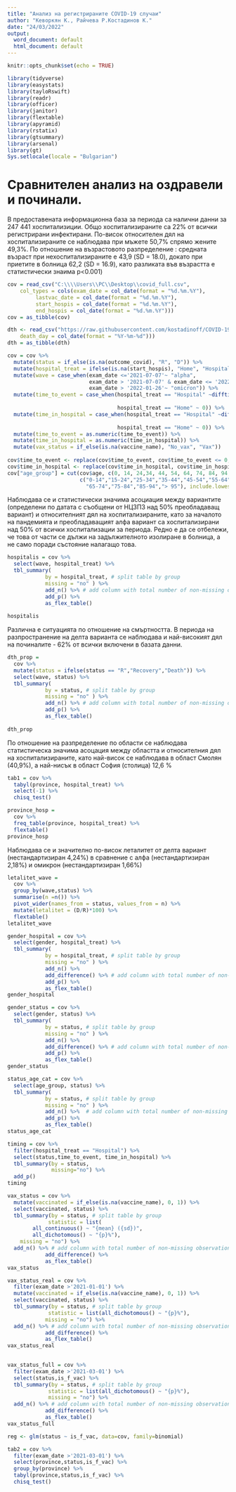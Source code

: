 ```yaml
---
title: "Анализ на регистрираните COVID-19 случаи"
author: "Кеворкян К., Райчева Р.Костадинов К."
date: "24/03/2022"
output:
  word_document: default
  html_document: default
---
```


```r
knitr::opts_chunk$set(echo = TRUE)
```

```r
library(tidyverse)
library(easystats)
library(tayloRswift)
library(readr)
library(officer)
library(janitor)
library(flextable)
library(apyramid)
library(rstatix)
library(gtsummary)
library(arsenal)
library(gt)
Sys.setlocale(locale = "Bulgarian")
```

# Сравнителен анализ на оздравели и починали. 
В предоставената информационна база за периода са налични данни за 247 441 хоспитализиции. Общо хоспитализираните са 22% от всички регистрирани инфектирани. По-висок относителен дял на хоспитализираните се наблюдава при мъжете 50,7% спрямо жените 49,3%. По отношение на възрастовото разпределение : средната възраст при нехоспитализираните е 43,9 (SD = 18.0), докато при приетите в болница 62,2 (SD = 16.9), като разликата във възрастта е статистически знаима p<0.001)

```r
cov = read_csv("C:\\\\Users\\PC\\Desktop\\covid_full.csv", 
    col_types = cols(exam_date = col_date(format = "%d.%m.%Y"), 
         lastvac_date = col_date(format = "%d.%m.%Y"), 
         start_hospis = col_date(format = "%d.%m.%Y"), 
         end_hospis = col_date(format = "%d.%m.%Y")))
cov = as_tibble(cov)

dth <- read_csv("https://raw.githubusercontent.com/kostadinoff/COVID-19-MH/master/data/COVID_MH_data/deaths.csv", col_types = cols(add_day = col_date(format = "%Y-%m-%d"), 
    death_day = col_date(format = "%Y-%m-%d")))
dth = as_tibble(dth)
```

```r
cov = cov %>% 
  mutate(status = if_else(is.na(outcome_covid), "R", "D")) %>% 
  mutate(hospital_treat = ifelse(is.na(start_hospis), "Home", "Hospital")) %>% 
  mutate(wave = case_when(exam_date <='2021-07-07'~ "alpha",
                          exam_date > '2021-07-07' & exam_date <= '2022-01-26' ~ "delta",
                          exam_date > '2022-01-26'~ "omicron")) %>% 
  mutate(time_to_event = case_when(hospital_treat == "Hospital" ~difftime(start_hospis, exam_date, units = "days"),
                                       
                                   hospital_treat == "Home" ~ 0)) %>%
  mutate(time_in_hospital = case_when(hospital_treat == "Hospital" ~difftime(end_hospis, start_hospis, units = "days"),
                                       
                                   hospital_treat == "Home" ~ 0)) %>%
  mutate(time_to_event = as.numeric(time_to_event)) %>% 
  mutate(time_in_hospital = as.numeric(time_in_hospital)) %>% 
  mutate(vax_status = if_else(is.na(vaccine_name), "No_vax", "Vax"))
  
cov$time_to_event <- replace(cov$time_to_event, cov$time_to_event <= 0, NA)                    
cov$time_in_hospital <- replace(cov$time_in_hospital, cov$time_in_hospital <= 0, NA) 
cov["age_group"] = cut(cov$age, c(0, 14, 24,34, 44, 54, 64, 74, 84, 94, Inf), 
                       c("0-14","15-24","25-34","35-44","45-54","55-64",
                         "65-74","75-84","85-94","> 95"), include.lowest=TRUE)

```

Наблюдава се и статистически значима асоциация между вариантите (определени по датата с съобщени от НЦЗПЗ над 50% преобладаващ вариант) и относителният дял на хоспитализираните, като за началото на пандемията и преобладаващият алфа вариант са хоспитализирани над 50% от всички хоспитализации за периода. Редно е да се отбележи, че това от части се дължи на задължителното изолиране в болница, а не само поради състояние налагащо това.
```r
hospitalis = cov %>% 
  select(wave, hospital_treat) %>% 
  tbl_summary(
            by = hospital_treat, # split table by group
            missing = "no" ) %>%
            add_n() %>% # add column with total number of non-missing observations
            add_p() %>% 
            as_flex_table()
 
hospitalis  
```

Различна е ситуацията по отношение на смъртността. В периода на разпространение на делта варианта се наблюдава и най-високият дял на починалите - 62% от всички включени в базата данни. 

```r
dth_prop = 
  cov %>% 
  mutate(status = ifelse(status == "R","Recovery","Death")) %>% 
  select(wave, status) %>% 
  tbl_summary(
            by = status, # split table by group
            missing = "no" ) %>%
            add_n() %>% # add column with total number of non-missing observations
            add_p() %>% 
            as_flex_table()
 
dth_prop 
```

По отношение на разпределение по области се наблюдава статистическа значима асоцация между областта и относителния дял на хоспитализираните, като най-висок се наблюдава в област Смолян (40,9%), а най-нисък в област София (столица) 12,6 %
```r
tab1 = cov %>% 
  tabyl(province, hospital_treat) %>% 
  select(-1) %>% 
  chisq_test()

province_hosp = 
  cov %>% 
  freq_table(province, hospital_treat) %>% 
  flextable()
province_hosp
```

Наблюдава се и значително по-висок леталитет от делта вариант (нестандартизиран 4,24%) в сравнение с алфа (нестандартизиран 2,18%) и омикрон (нестандартизиран 1,66%) 

```r
letalitet_wave = 
  cov %>% 
  group_by(wave,status) %>% 
  summarise(n =n()) %>% 
  pivot_wider(names_from = status, values_from = n) %>% 
  mutate(letalitet = (D/R)*100) %>% 
  flextable()
letalitet_wave
```



```r
gender_hospital = cov %>% 
  select(gender, hospital_treat) %>% 
  tbl_summary(
            by = hospital_treat, # split table by group
            missing = "no" ) %>%
            add_n() %>% 
            add_difference() %>% # add column with total number of non-missing observations
            add_p() %>% 
            as_flex_table()
gender_hospital 
```

```r

gender_status = cov %>% 
  select(gender, status) %>% 
  tbl_summary(
            by = status, # split table by group
            missing = "no" ) %>%
            add_n() %>% 
            add_difference() %>% # add column with total number of non-missing observations
            add_p() %>% 
            as_flex_table()
gender_status 
```

```r
status_age_cat = cov %>% 
  select(age_group, status) %>% 
  tbl_summary(
            by = status, # split table by group
            missing = "no" ) %>%
            add_n() %>%  # add column with total number of non-missing observations
            add_p() %>% 
            as_flex_table()
status_age_cat
```

```r
timing = cov %>% 
  filter(hospital_treat == "Hospital") %>% 
  select(status,time_to_event, time_in_hospital) %>% 
  tbl_summary(by = status, 
              missing="no") %>% 
  add_p()
timing
```


```r
vax_status = cov %>% 
  mutate(vaccinated = if_else(is.na(vaccine_name), 0, 1)) %>% 
  select(vaccinated, status) %>% 
  tbl_summary(by = status, # split table by group
             statistic = list(
        all_continuous() ~ "{mean} ({sd})",
        all_dichotomous() ~ "{p}%"),
    missing = "no") %>%
  add_n() %>% # add column with total number of non-missing observations
            add_difference() %>% 
            as_flex_table()
vax_status

```

```r
vax_status_real = cov %>% 
  filter(exam_date >'2021-01-01') %>% 
  mutate(vaccinated = if_else(is.na(vaccine_name), 0, 1)) %>% 
  select(vaccinated, status) %>% 
  tbl_summary(by = status, # split table by group
             statistic = list(all_dichotomous() ~ "{p}%"),
            missing = "no") %>%
  add_n() %>% # add column with total number of non-missing observations
            add_difference() %>% 
            as_flex_table()
vax_status_real
  
```

```r

vax_status_full = cov %>% 
  filter(exam_date >'2021-03-01') %>% 
  select(status,is_f_vac) %>% 
  tbl_summary(by = status, # split table by group
             statistic = list(all_dichotomous() ~ "{p}%"),
             missing = "no") %>%
  add_n() %>% # add column with total number of non-missing observations
            add_difference() %>% 
            as_flex_table()
vax_status_full
```

```r


reg <- glm(status ~ is_f_vac, data=cov, family=binomial)

tab2 = cov %>% 
  filter(exam_date >'2021-03-01') %>% 
  select(province,status,is_f_vac) %>%
  group_by(province) %>% 
  tabyl(province,status,is_f_vac) %>% 
  chisq_test()

```



